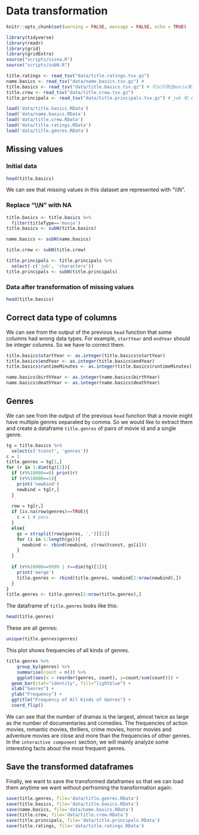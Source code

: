 # Data transformation

```r
knitr::opts_chunk$set(warning = FALSE, message = FALSE, echo = TRUE)
```

```r
library(tidyverse)
library(readr)
library(grid)
library(gridExtra)
source("scripts/visna.R")
source("scripts/subN.R")
```
```r
title.ratings <- read_tsv("data/title.ratings.tsv.gz")
name.basics <- read_tsv("data/name.basics.tsv.gz") # 
title.basics <- read_tsv("data/title.basics.tsv.gz") # 可以只筛选movie类型
title.crew <- read_tsv("data/title.crew.tsv.gz")
title.principals <- read_tsv("data/title.principals.tsv.gz") # job 和 characters 可以去掉
```

```r
load('data/title.basics.RData')
load('data/name.basics.RData')
load('data/title.crew.RData')
load('data/title.ratings.RData')
load('data/title.genres.RData')
```

## Missing values

### Initial data
```r
head(title.basics)
```
We can see that missing values in this dataset are represented with "\\\\N".


### Replace "\\\\N" with NA
```r
title.basics <- title.basics %>%
  filter(titleType=='movie')
title.basics <- subN(title.basics)

name.basics <- subN(name.basics)

title.crew <- subN(title.crew)

title.principals <- title.principals %>%
  select(-c('job', 'characters'))
title.principals <- subN(title.principals)
```

### Data after transformation of missing values
```r
head(title.basics)
```

## Correct data type of columns
We can see from the output of the previous `head` function that some columns had wrong data types. For example, `startYear` and `endYear` should be integer columns. So we have to correct them.
```r
title.basics$startYear <- as.integer(title.basics$startYear)
title.basics$endYear <- as.integer(title.basics$endYear)
title.basics$runtimeMinutes <- as.integer(title.basics$runtimeMinutes)

name.basics$birthYear <- as.integer(name.basics$birthYear)
name.basics$deathYear <- as.integer(name.basics$deathYear)
```

## Genres
We can see from the output of the previous `head` function that a movie might have multiple genres separated by comma. So we would like to extract them and create a dataframe `title.genres` of pairs of movie id and a single genre.
```r
tg = title.basics %>%
  select(c('tconst', 'genres'))
c = 1
title.genres = tg[1,]
for (r in 1:dim(tg)[1]){
  if (r%%10000==0) print(r)
  if (r%%10000==1){
    print('newbind')
    newbind = tg[r,]
  }
  
  row = tg[r,]
  if (is.na(row$genres)==TRUE){
    c = 1 # pass
  }
  else{
    gs = strsplit(row$genres, ',')[[1]]
    for (i in 1:length(gs)){
      newbind <- rbind(newbind, c(row$tconst, gs[i]))
    }
  }
  
  if (r%%10000==9999 | r==dim(tg)[1]){
    print('merge')
    title.genres <- rbind(title.genres, newbind[2:nrow(newbind),])
  }
}
title.genres <- title.genres[2:nrow(title.genres),]
```


The dataframe of `title.genres` looks like this:
```r
head(title.genres)
```

These are all genres:
```r
unique(title.genres$genres)
```

This plot shows frequencies of all kinds of genres.
```r
title.genres %>% 
	group_by(genres) %>% 
	summarise(count = n()) %>% 
	ggplot(aes(x = reorder(genres, count), y=count/sum(count))) + 
  geom_bar(stat="identity", fill="lightblue") + 
  xlab("Genres") +
  ylab("Frequency") +
  ggtitle("Frequency of All Kinds of Genres") +
  coord_flip()
```

We can see that the number of dramas is the largest, almost twice as large as the number of documentaries and comedies. The frequencies of action movies, romantic movies, thrillers, crime movies, horror movies and adventure movies are close and more than the frequencies of other genres. In the `interactive component` section, we will mainly analyze some interesting facts about the most frequent genres.

## Save the transformed dataframes
Finally, we want to save the transformed dataframes so that we can load them anytime we want without perfroming the transformation again.
```r
save(title.genres, file='data/title.genres.RData')
save(title.basics, file='data/title.basics.RData')
save(name.basics, file='data/name.basics.RData')
save(title.crew, file='data/title.crew.RData')
save(title.principals, file='data/title.principals.RData')
save(title.ratings, file='data/title.ratings.RData')
```
